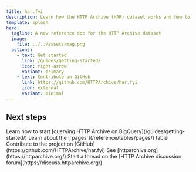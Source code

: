 ```yaml
---
title: har.fyi
description: Learn how the HTTP Archive (HAR) dataset works and how to use it to explore the state of the web.
template: splash
hero:
  tagline: A new reference doc for the HTTP Archive dataset
  image:
    file: ../../assets/mag.png
  actions:
    - text: Get started
      link: /guides/getting-started/
      icon: right-arrow
      variant: primary
    - text: Contribute on GitHub
      link: https://github.com/HTTPArchive/har.fyi
      icon: external
      variant: minimal
---
```



## Next steps

<CardGrid stagger>
  <Card title="Start querying" icon="magnifier">
    Learn how to start [querying HTTP Archive on BigQuery](/guides/getting-started/)
  </Card>
  <Card title="Explore table schemas" icon="document">
    Learn about the [`pages`](/reference/tables/pages/) table
  </Card>
  <Card title="Contribute to har.fyi" icon="pencil">
    Contribute to the project on [GitHub](https://github.com/HTTPArchive/har.fyi)
  </Card>
  <Card title="Learn more about HTTP Archive" icon="information">
    See [httparchive.org](https://httparchive.org/)
  </Card>
  <Card title="Ask us anything" icon="star">
    Start a thread on the [HTTP Archive discussion forum](https://discuss.httparchive.org/)
  </Card>
</CardGrid>
